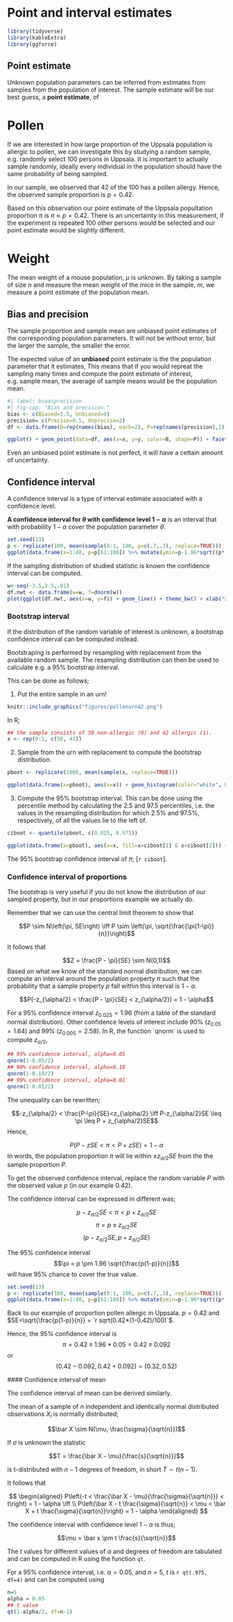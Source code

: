 # Point and interval estimates {#sec-estimates}

```r
library(tidyverse)
library(kableExtra)
library(ggforce)
```


## Point estimate

Unknown population parameters can be inferred from estimates from samples from the population  of interest. The sample estimate will be our best guess, a **point estimate**, of

::: {#exm-pollen-pointestimate}
# Pollen
If we are interested in how large proportion of the Uppsala population is allergic to pollen, we can investigate this by studying a random sample, e.g. randomly select 100 persons in Uppsala. It is important to actually sample randomly, ideally every individual in the population should have the same probability of being sampled.

In our sample, we observed that 42 of the 100 has a pollen allergy. Hence, the observed sample proportion is $p=0.42$.

<!-- What does this say about the population proportion $\pi$? -->
  
Based on this observation our point estimate of the Uppsala popultation proportion $\pi$ is $\pi \approx p = 0.42$. There is an uncertainty in this measurement, if the experiment is repeated 100 other persons would be selected and our point estimate would be slightly different.
:::

::: {#exm-meanweight}
# Weight

The mean weight of a mouse population, $\mu$ is unknown. By taking a sample of size $n$ and measure the mean weight of the mice in the sample, $m$, we measure a point estimate of the population mean.
:::

## Bias and precision

The sample proportion and sample mean are unbiased point estimates of the corresponding population parameters. It will not be without error, but the larger the sample, the smaller the error.

The expected value of an **unbiased** point estimate is the the population parameter that it estimates, This means that if you would repreat the sampling many times and compute the point estimate of interest, e.g. sample mean, the average of sample means would be the population mean.

```r
#| label: bioasprecision
#| fig-cap: "Bias and precision."
bias <- c(Biased=1.5, Unbiased=0)
precision= c(Precise=0.5, Unprecise=2)
df <- data.frame(B=rep(names(bias), each=2), P=rep(names(precision),2)) |> mutate(m=bias[B], s=precision[P]) |> group_by(B, P) |> summarize(x=rnorm(10, mean=m, sd=s), y=rnorm(10, mean=m, sd=s)) 

ggplot() + geom_point(data=df, aes(x=x, y=y, color=B, shape=P)) + facet_grid(B~P) + geom_circle(data=data.frame(x0=0, y0=0,r=1:6), aes(x0=x0,y0=y0,r=r)) + theme_classic() + theme(panel.grid=element_blank(), axis.ticks  = element_blank(), axis.text=element_blank())
```

Even an unbiased point estimate is not perfect, it will have a cettain amount of uncertainty.



## Confidence interval

A confidence interval is a type of interval estimate associated with a confidence level.

::: {#def-CI}
**A confidence interval for $\theta$ with confidence level $1 - \alpha$** is an interval that with probability $1 - \alpha$ cover the population parameter $\theta$.
:::

```r
set.seed(13)
p <- replicate(100, mean(sample(0:1, 100, p=c(.7,.3), replace=TRUE)))
ggplot(data.frame(x=1:40, p=p[61:100]) %>% mutate(ymin=p-1.96*sqrt((p*(1-p))/100), ymax=p+1.96*sqrt((p*(1-p))/100)), aes(x=x, ymin=ymin, ymax=ymax, color=0.3>ymin & 0.3<ymax)) + geom_errorbar() + geom_hline(yintercept=0.3) + xlab("") + ylab("p") + theme_bw() + theme(legend.position="none")
```

<!-- xx -->

If the sampling distribution of studied statistic is known the confidence interval can be computed.


```r
w<-seq(-3.5,3.5,.01)
df.nwt <- data.frame(w=w, f=dnorm(w))
plot(ggplot(df.nwt, aes(x=w, y=f)) + geom_line() + theme_bw() + xlab("x") + ylab("f(x)") + geom_area(data=df.nwt %>% filter(abs(w)<qnorm(0.975))) + annotate("label",label=sprintf("95 %%"), x=0, y=0.1, hjust=0.5) + theme(panel.grid.minor = element_blank(), panel.grid.major.x = element_blank()))
```





### Bootstrap interval {#sec-bootstrapinterval}

If the distribution of the random variable of interest is unknown, a bootstrap confidence interval can be computed instead.

Bootstraping is performed by resampling with replacement from the available random sample. The resampling distribution can then be used to calculate e.g. a 95% bootstrap interval.

This can be done as follows;

1.  Put the entire sample in an urn!
  
```r
knitr::include_graphics("figures/pollenurn42.png")
```

In R;

```r
## the sample consists of 50 non-allergic (0) and 42 allergic (1).
x <- rep(0:1, c(58, 42))
```

2.  Sample from the urn with replacement to compute the bootstrap distribution.

```r
pboot <- replicate(1000, mean(sample(x, replace=TRUE)))
```

```r
ggplot(data.frame(x=pboot), aes(x=x)) + geom_histogram(color="white", binwidth=0.02) + theme_bw() + xlab("p")
```

3.  Compute the 95% bootstrap interval. This can be done using the percentile method by calculating the 2.5 and 97.5 percentiles, i.e. the values in the resampling distribution for which 2.5% and 97.5%, respectively, of all the values lie to the left of.

```r
ciboot <- quantile(pboot, c(0.025, 0.975))
```

```r
ggplot(data.frame(x=pboot), aes(x=x, fill=x>ciboot[1] & x<ciboot[2])) + geom_histogram(color="white", binwidth=0.02) + theme_bw() + theme(legend.position="none") + xlab("p") + geom_line(data=data.frame(x=ciboot, y=50), aes(x=x, y=y), arrow=arrow(ends="both")) + annotate("label", x=mean(ciboot), y=50, label="95%")
```

The 95% bootstrap confidence interval of $\pi$; \[`r ciboot`\].

### Confidence interval of proportions

The bootstrap is very useful if you do not know the distribution of our sampled property, but in our proportions example we actually do.

Remember that we can use the central limit theorem to show that

$$P \sim N\left(\pi, SE\right) \iff P \sim \left(\pi, \sqrt{\frac{\pi(1-\pi)}{n}}\right)$$
  
  It follows that

$$Z = \frac{P - \pi}{SE} \sim N(0,1)$$ Based on what we know of the standard normal distribution, we can compute an interval around the population property $\pi$ such that the probability that a sample property $p$ fall within this interval is $1-\alpha$.

$$P(-z_{\alpha/2} < \frac{P - \pi}{SE} < z_{\alpha/2}) = 1 - \alpha$$
  
For a 95% confidence interval $z_{0.025}=1.96$ (from a table of the standard normal distribution). Other confidence levels of interest include 90% ($z_{0.05}=1.64$) and 99% ($z_{0.005}=2.58$). In R, the function ´qnorm\` is used to compute $z_{\alpha/2}$,

```r
## 95% confidence interval, alpha=0.05
qnorm(1-0.05/2)
## 90% confidence interval, alpha=0.10
qnorm(1-0.10/2)
## 99% confidence interval, alpha=0.01
qnorm(1-0.01/2)
```

The unequality can be rewritten;

$$-z_{\alpha/2} < \frac{P-\pi}{SE}<z_{\alpha/2} \iff P-z_{\alpha/2}SE \leq \pi \leq P + z_{\alpha/2}SE$$ Hence,

$$P\left(P-z SE < \pi < P + z SE\right) = 1 - \alpha$$ In words, the population proportion $\pi$ will lie within $\pm z_{\alpha/2}SE$ from the the sample proportion $P$.

To get the observed confidence interval, replace the random variable $P$ with the observed value $p$ (in our example 0.42).

The confidence interval can be expressed in different was;

$$p-z_{\alpha/2} SE < \pi < p + z_{\alpha/2} SE$$ $$\pi = p \pm z_{\alpha/2} SE$$ $$(p - z_{\alpha/2} SE, p + z_{\alpha/2} SE)$$
  
  The 95% confidence interval $$\pi = p \pm 1.96 \sqrt{\frac{p(1-p)}{n}}$$ will have 95% chance to cover the true value.

```r
set.seed(13)
p <- replicate(100, mean(sample(0:1, 100, p=c(.7,.3), replace=TRUE)))
ggplot(data.frame(x=1:40, p=p[61:100]) %>% mutate(ymin=p-1.96*sqrt((p*(1-p))/100), ymax=p+1.96*sqrt((p*(1-p))/100)), aes(x=x, ymin=ymin, ymax=ymax, color=0.3>ymin & 0.3<ymax)) + geom_errorbar() + geom_hline(yintercept=0.3) + xlab("") + ylab("p") + theme_bw() + theme(legend.position="none")
```

Back to our example of proportion pollen allergic in Uppsala. $p=0.42$ and $SE=\sqrt{\frac{p(1-p)}{n}} = `r sqrt(0.42*(1-0.42)/100)`$.

Hence, the 95% confidence interval is $$\pi = 0.42 \pm 1.96 * 0.05 = 0.42 \pm 0.092$$ or $$(0.42-0.092, 0.42+0.092) = (0.32, 0.52)$$
  
  #### Confidence interval of mean
  
  The confidence interval of mean can be derived similarly.

The mean of a sample of $n$ independent and identically normal distributed observations $X_i$ is normally distributed;

$$\bar X \sim N(\mu, \frac{\sigma}{\sqrt{n}})$$
  
  If $\sigma$ is unknown the statistic

$$T = \frac{\bar X - \mu}{\frac{s}{\sqrt{n}}}$$
  
  is t-distributed with $n-1$ degrees of freedom, in short $T \sim t(n-1)$.

It follows that

$$
  \begin{aligned}
P\left(-t < \frac{\bar X - \mu}{\frac{\sigma}{\sqrt{n}}} < t\right) = 1 - \alpha \iff \\
P\left(\bar X - t \frac{\sigma}{\sqrt{n}} < \mu < \bar X + t \frac{\sigma}{\sqrt{n}}\right) = 1 - \alpha
\end{aligned}
$$
  
  The confidence interval with confidence level $1-\alpha$ is thus;

$$\mu = \bar x \pm t \frac{s}{\sqrt{n}}$$
  
  The $t$ values for different values of $\alpha$ and degrees of freedom are tabulated and can be computed in R using the function `qt`.

For a 95% confidence interval, i.e. $\alpha=0.05$, and $n=5$, $t$ is `r qt(.975, df=4)` and can be computed using

```r
n=5
alpha = 0.05
## t value
qt(1-alpha/2, df=n-1)
```


